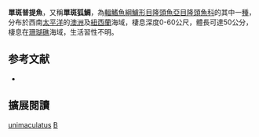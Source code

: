 {{Speciesbox 
| taxon = Bodianus unimaculatus
| status = LC
| status_system = IUCN3.1
| image = Bodianus unimaculatus (Red pigfish).jpg
| authority = [[Günther|Günther]], 1862
| synonyms = *''Cossyphus unimaculatus''<br /><small>Günther, 1862</small>
*''Cossyphus bellis''<br /><small>Ramsay, 1887</small>
}}

'''單斑普提魚'''，又稱'''單斑狐鯛'''，為[[輻鰭魚綱|輻鰭魚綱]][[鱸形目|鱸形目]][[隆頭魚亞目|隆頭魚亞目]][[隆頭魚科|隆頭魚科]]的其中一[[種|種]]，分布於西南[[太平洋|太平洋]]的[[澳洲|澳洲]]及[[紐西蘭|紐西蘭]]海域，棲息深度0-60公尺，體長可達50公分，棲息在[[珊瑚礁|珊瑚礁]]海域，生活習性不明。
==参考文献==
*{{FishBase_species|genus=Bodianus|species=unimaculatus|year=2013|month=7}}
== 擴展閱讀 ==
{{refbegin}}
{{wikispecies-inline|Bodianus unimaculatus|單斑普提魚}}
{{refend}}
{{Taxonbar|from=Q2627015}}

[[Category:普提魚屬|unimaculatus]]
[[Category:1862年描述的鱼类|B]]

{{鱸形目小作品}}